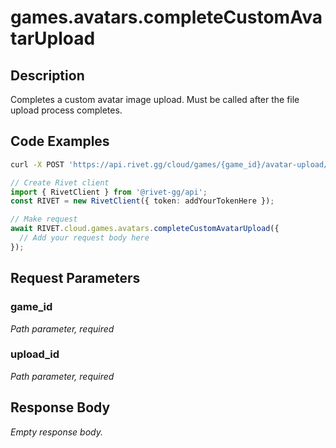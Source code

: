 

# games.avatars.completeCustomAvatarUpload

## Description

Completes a custom avatar image upload. Must be called after the file upload process completes.


## Code Examples

<CodeGroup title='Request' tag='POST' label='https://api.rivet.gg/cloud/games/{game_id}/avatar-upload/{upload_id}/complete'>

```bash {{ title: 'cURL' }}
curl -X POST 'https://api.rivet.gg/cloud/games/{game_id}/avatar-upload/{upload_id}/complete'
```

```ts
// Create Rivet client
import { RivetClient } from '@rivet-gg/api';
const RIVET = new RivetClient({ token: addYourTokenHere });

// Make request
await RIVET.cloud.games.avatars.completeCustomAvatarUpload({
  // Add your request body here
});
```

</CodeGroup>


## Request Parameters


### game_id

_Path parameter, required_





### upload_id

_Path parameter, required_





## Response Body

_Empty response body._
